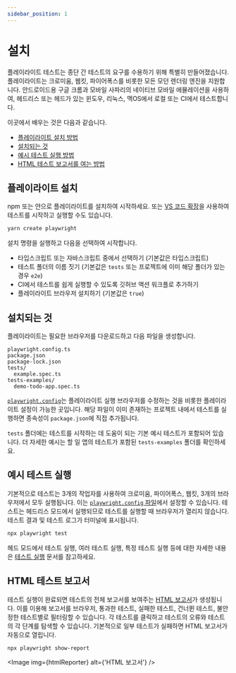 ```yaml
---
sidebar_position: 1
---
```



# 설치

플레이라이트 테스트는 종단 간 테스트의 요구를 수용하기 위해 특별히 만들어졌습니다. 플레이라이트는 크로미움, 웹킷, 파이어폭스를 비롯한 모든 모던 렌더링 엔진을 지원합니다. 안드로이드용 구글 크롬과 모바일 사파리의 네이티브 모바일 에뮬레이션을 사용하여, 헤드리스 또는 헤드가 있는 윈도우, 리눅스, 맥OS에서 로컬 또는 CI에서 테스트합니다.

이곳에서 배우는 것은 다음과 같습니다.

- [플레이라이트 설치 방법](#플레이라이트-설치)
- [설치되는 것](#설치되는-것)
- [예시 테스트 실행 방법](#예시-테스트-실행)
- [HTML 테스트 보고서를 여는 방법](#html-테스트-보고서)

## 플레이라이트 설치

npm 또는 얀으로 플레이라이트를 설치하여 시작하세요. 또는 [VS 코드 확장](docs/test/playwright/getting-started/vs-code.mdx)을 사용하여 테스트를 시작하고 실행할 수도 있습니다.

```bash
yarn create playwright
```

설치 명령을 실행하고 다음을 선택하여 시작합니다.

- 타입스크립트 또는 자바스크립트 중에서 선택하기 (기본값은 타입스크립트)
- 테스트 폴더의 이름 짓기 (기본값은 `tests` 또는 프로젝트에 이미 해당 폴더가 있는 경우 `e2e`)
- CI에서 테스트를 쉽게 실행할 수 있도록 깃허브 액션 워크플로 추가하기
- 플레이라이트 브라우저 설치하기 (기본값은 `true`)

## 설치되는 것

플레이라이트는 필요한 브라우저를 다운로드하고 다음 파일을 생성합니다.

```
playwright.config.ts
package.json
package-lock.json
tests/
  example.spec.ts
tests-examples/
  demo-todo-app.spec.ts
```

[`playwright.config`](https://playwright.dev/docs/test-configuration)는 플레이라이트 실행 브라우저를 수정하는 것을 비롯한 플레이라이트 설정이 가능한 곳입니다. 해당 파일이 이미 존재하는 프로젝트 내에서 테스트를 실행하면 종속성이 `package.json`에 직접 추가됩니다.

`tests` 폴더에는 테스트를 시작하는 데 도움이 되는 기본 예시 테스트가 포함되어 있습니다. 더 자세한 예시는 할 일 앱의 테스트가 포함된 `tests-examples` 폴더를 확인하세요.

## 예시 테스트 실행

기본적으로 테스트는 3개의 작업자를 사용하여 크로미움, 파이어폭스, 웹킷, 3개의 브라우저에서 모두 실행됩니다. 이는 [`playwright.config` 파일](https://playwright.dev/docs/test-configuration)에서 설정할 수 있습니다. 테스트는 헤드리스 모드에서 실행되므로 테스트를 실행할 때 브라우저가 열리지 않습니다. 테스트 결과 및 테스트 로그가 터미널에 표시됩니다.

```bash
npx playwright test
```

헤드 모드에서 테스트 실행, 여러 테스트 실행, 특정 테스트 실행 등에 대한 자세한 내용은 [테스트 실행](docs/test/playwright/getting-started/running-tests.mdx) 문서를 참고하세요.

## HTML 테스트 보고서

테스트 실행이 완료되면 테스트의 전체 보고서를 보여주는 [HTML 보고서](https://playwright.dev/docs/test-reporters#html-reporter)가 생성됩니다. 이를 이용해 보고서를 브라우저, 통과한 테스트, 실패한 테스트, 건너뛴 테스트, 불안정한 테스트별로 필터링할 수 있습니다. 각 테스트를 클릭하고 테스트의 오류와 테스트의 각 단계를 탐색할 수 있습니다. 기본적으로 일부 테스트가 실패하면 HTML 보고서가 자동으로 열립니다.

```bash
npx playwright show-report
```

<Image img={htmlReporter} alt={'HTML 보고서'} />
